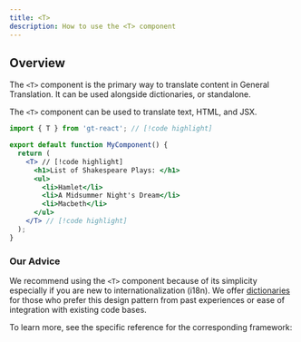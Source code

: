 ```yaml
---
title: <T>
description: How to use the <T> component
---
```


## Overview

The `<T>` component is the primary way to translate content in General Translation.
It can be used alongside dictionaries, or standalone.

The `<T>` component can be used to translate text, HTML, and JSX.

```jsx
import { T } from 'gt-react'; // [!code highlight]

export default function MyComponent() {
  return (
    <T> // [!code highlight]
      <h1>List of Shakespeare Plays: </h1>
      <ul>
        <li>Hamlet</li>
        <li>A Midsummer Night's Dream</li>
        <li>Macbeth</li>
      </ul>
    </T> // [!code highlight]
  );
}
```


### Our Advice

We recommend using the `<T>` component because of its simplicity especially if you are new to internationalization (i18n).
We offer [dictionaries](/docs/next/reference/dictionaries/dictionaries) for those who prefer this design pattern from past experiences or ease of integration with existing code bases.

To learn more, see the specific reference for the corresponding framework:
  
<Cards>
  <Card
    href="/docs/next/reference/t-reference"
    title="Next.js"
  />
  <Card
    href="/docs/react/t"
    title="React"
  />
</Cards>
